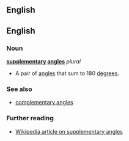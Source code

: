 ==English==
==English==

===Noun===
'''[[supplementary]] [[angle]]s''' ''plural''

*{{geometry}} A pair of [[angle]]s that sum to 180 [[degree]]s.

===See also===
*[[complementary angles]]

===Further reading===
*[[w:supplementary angles|Wikipedia article on supplementary angles]]